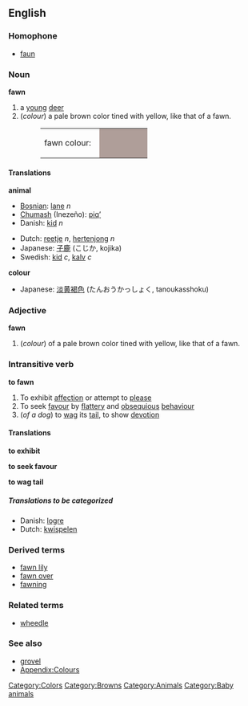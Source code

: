 {{Wikipedia}}
==English==
===Homophone===
*[[faun]]

===Noun===
'''fawn'''
# a [[young]] [[deer]]
#(''colour'') a pale brown color tined with yellow, like that of a fawn.
#:<table><tr><td>fawn colour: &nbsp;</td><td bgcolor="#AF9E99" width="80">&nbsp; </td></tr></table>

====Translations====
'''animal'''
{{top}}
*[[Bosnian]]: [[lane]] ''n''
*[[Chumash]] (Inezeño): [[piqʼ]]
* Danish: [[kid]] ''n''
{{mid}}
*Dutch: [[reetje]] ''n'', [[hertenjong]] ''n''
*Japanese: [[子鹿]] (こじか, kojika)
*Swedish: [[kid]] ''c'', [[kalv]] ''c''
{{bottom}}

'''colour'''
{{top}}
*Japanese: [[淡]][[黄褐色]] (たんおうかっしょく, tanoukasshoku)
{{mid}}
{{bottom}}

===Adjective===
'''fawn'''
#(''colour'') of a pale brown color tined with yellow, like that of a fawn.

=== Intransitive verb ===
'''to fawn'''
# To exhibit [[affection]] or attempt to [[please]]
# To seek [[favour]] by [[flattery]] and [[obsequious]] [[behaviour]]
# (''of a dog'') to [[wag]] its [[tail]], to show [[devotion]]

====Translations====
'''to exhibit'''
{{top}}
{{mid}}
{{bottom}}

'''to seek favour'''
{{top}}
{{mid}}
{{bottom}}

'''to wag tail'''
{{top}}
{{mid}}
{{bottom}}

=====Translations to be categorized=====
{{checktrans}}
<!--Remove this section once all of the translations below have been moved into the tables above.-->
*Danish: [[logre]]
*Dutch: [[kwispelen]]



===Derived terms===
*[[fawn lily]]
*[[fawn over]]
*[[fawning]]

===Related terms===
*[[wheedle]]

===See also===
*[[grovel]]
*[[Wiktionary_Appendix:Colours|Appendix:Colours]]

[[Category:Colors]]
[[Category:Browns]]
[[Category:Animals]]
[[Category:Baby animals]]